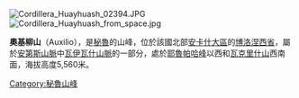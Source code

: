 [[Image:Cordillera_Huayhuash_02394.JPG|right]]
[[Image:Cordillera_Huayhuash_from_space.jpg|thumb]]

{{Coord|10|18|20|S|76|57|55|W|display=title}}

'''奧基柳山'''（Auxilio），是[[秘魯|秘魯]]的山峰，位於該國北部[[安卡什大區|安卡什大區]]的[[博洛涅西省|博洛涅西省]]，屬於[[安第斯山脈|安第斯山脈]]中[[瓦伊瓦什山脈|瓦伊瓦什山脈]]的一部分，處於[[耶魯帕哈峰|耶魯帕哈峰]]以西和[[瓦克里什山|瓦克里什山]]西南面，海拔高度5,560米。

{{Peru-geo-stub}}
[[Category:秘魯山峰|Category:秘魯山峰]]